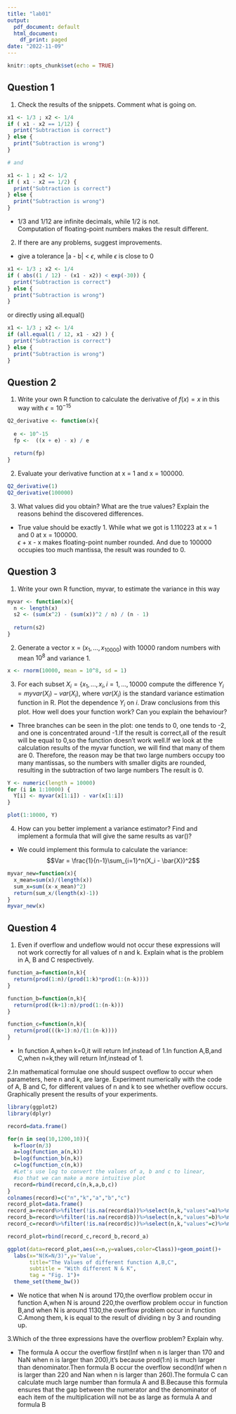 ```yaml
---
title: "lab01"
output:
  pdf_document: default
  html_document:
    df_print: paged
date: "2022-11-09"
---
```


```r
knitr::opts_chunk$set(echo = TRUE)
```

## Question 1

1. Check the results of the snippets. Comment what is going on.

```r
x1 <- 1/3 ; x2 <- 1/4
if ( x1 - x2 == 1/12) {
  print("Subtraction is correct")
} else {
  print("Subtraction is wrong")
}

# and

x1 <- 1 ; x2 <- 1/2
if ( x1 - x2 == 1/2) {
  print("Subtraction is correct")
} else {
  print("Subtraction is wrong")
}
```

- 1/3 and 1/12 are infinite decimals, while 1/2 is not.  
Computation of floating-point numbers makes the result different.

2. If there are any problems, suggest improvements.
- give a tolerance |a - b| < $\epsilon$, while $\epsilon$ is close to 0
```r
x1 <- 1/3 ; x2 <- 1/4
if ( abs((1 / 12) - (x1 - x2)) < exp(-30)) {
  print("Subtraction is correct")
} else {
  print("Subtraction is wrong")
}
```

or directly using all.equal()
```r
x1 <- 1/3 ; x2 <- 1/4
if (all.equal(1 / 12, x1 - x2) ) {
  print("Subtraction is correct")
} else {
  print("Subtraction is wrong")
}
```


## Question 2

1. Write your own R function to calculate the derivative of $f(x) = x$ in this way with $\epsilon = 10^{-15}$
```r
Q2_derivative <- function(x){
  
  e <- 10^-15
  fp <-  ((x + e) - x) / e
  
  return(fp)
}

```

2. Evaluate your derivative function at x = 1 and x = 100000.
```r
Q2_derivative(1)
Q2_derivative(100000)
```

3. What values did you obtain? What are the true values? Explain the reasons behind the
discovered differences.
- True value should be exactly 1. While what we got is 1.110223 at x = 1 and 0 at x = 100000.  
$\epsilon$ + x - x makes floating-point number rounded. And due to 100000 occupies too much mantissa, the result was rounded to 0.


## Question 3

1. Write your own R function, myvar, to estimate the variance in this way

```r
myvar <- function(x){
  n <- length(x)
  s2 <- (sum(x^2) - (sum(x))^2 / n) / (n - 1)
  
  return(s2)
}
```

2. Generate a vector x =    $(x_1,..., x_{10000})$ with 10000 random numbers with mean $10^8$ and
variance 1.

```r
x <- rnorm(10000, mean = 10^8, sd = 1)
```

3. For each subset $X_i = \{x_1,..., x_i, i = 1,...,10000$ compute the difference $Y_i = myvar(X_i)- var(X_i)$, where $var(X_i)$ is the standard variance estimation function in R. Plot the dependence $Y_i$ on $i$. Draw conclusions from this plot. How well does your function work? Can you explain the behaviour?
- Three branches can be seen in the plot: one tends to 0, one tends to -2, and one is concentrated around -1.If the result is correct,all of the result will be equal to 0,so the function doesn't work well.If we look at the calculation results of the myvar function, we will find that many of them are 0. Therefore, the reason may be that two large numbers occupy too many mantissas, so the numbers with smaller digits are rounded, resulting in the subtraction of two large numbers The result is 0.

```r
Y <- numeric(length = 10000)
for (i in 1:10000) {
  Y[i] <- myvar(x[1:i]) - var(x[1:i])
}

plot(1:10000, Y)
```

4. How can you better implement a variance estimator? Find and implement a formula that will give the same results as var()?
- We could implement this formula to calculate the variance:$$Var = \frac{1}{n-1}\sum_{i=1}^n(X_i - \bar{X})^2$$

```r
myvar_new=function(x){
  x_mean=sum(x)/(length(x))
  sum_x=sum((x-x_mean)^2)
  return(sum_x/(length(x)-1))
}
myvar_new(x)
```


## Question 4

1. Even if overflow and undeflow would not occur these expressions will not work correctly for all values of n and k. Explain what is the problem in A, B and C respectively.

```r
function_a=function(n,k){
  return(prod(1:n)/(prod(1:k)*prod(1:(n-k))))
}

function_b=function(n,k){
  return(prod((k+1):n)/prod(1:(n-k)))
}

function_c=function(n,k){
  return(prod(((k+1):n)/(1:(n-k))))
}
```

- In function A,when k=0,it will return Inf,instead of 1.In function A,B,and C,when n=k,they will return Inf,instead of 1.

2.In mathematical formulae one should suspect oveflow to occur when parameters, here n and k, are large. Experiment numerically with the code of A, B and C, for different values of n and k to see whether oveflow occurs. Graphically present the results of your experiments.
```r
library(ggplot2)
library(dplyr)
```


```r

record=data.frame()

for(n in seq(10,1200,10)){
  k=floor(n/3)
  a=log(function_a(n,k))
  b=log(function_b(n,k))
  c=log(function_c(n,k))
  #Let's use log to convert the values of a, b and c to linear,
  #so that we can make a more intuitive plot
  record=rbind(record,c(n,k,a,b,c))
}
colnames(record)=c("n","k","a","b","c")
record_plot=data.frame()
record_a=record%>%filter(!is.na(record$a))%>%select(n,k,"values"=a)%>%mutate(Class="A")
record_b=record%>%filter(!is.na(record$b))%>%select(n,k,"values"=b)%>%mutate(Class="B")
record_c=record%>%filter(!is.na(record$c))%>%select(n,k,"values"=c)%>%mutate(Class="C")

record_plot=rbind(record_c,record_b,record_a)

ggplot(data=record_plot,aes(x=n,y=values,color=Class))+geom_point()+
  labs(x="N(K=N/3)",y='Value',
       title="The Values of different function A,B,C",
       subtitle = "With different N & K",
       tag = "Fig. 1")+
  theme_set(theme_bw())
```

- We notice that when N is around 170,the overflow problem occur in function A,when N is around 220,the overflow problem occur in function B,and when N is around 1130,the overflow problem occur in function C.Among them, k is equal to the result of dividing n by 3 and rounding up.

3.Which of the three expressions have the overflow problem? Explain why.

- The formula A occur the overflow first(Inf when n is larger than 170 and NaN when n is larger than 200),it's because prod(1:n) is much larger than denominator.Then formula B occur the overflow second(Inf when n is larger than 220 and Nan when n is larger than 260).The formula C can calculate much large number than formula A and B.Because this formula ensures that the gap between the numerator and the denominator of each item of the multiplication will not be as large as formula A and formula B



